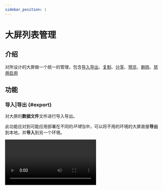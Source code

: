 ```yaml
---
sidebar_position: 1
---
```



# 大屏列表管理

## 介绍

对所设计的大屏做一个统一的管理，包含[导入导出](#export)、[复制](#copy)、[分享](#share)、[预览](#preview)、[删除](#delete)、[禁用启用](#enable)  


<ImagePreview alt="大屏列表管理" src="/img/docs/控制台/list-introduction.png" />

## 功能

### 导入|导出 {#export}  

对大屏的**数据文件**文件进行导入导出。  

此功能应对到可能应用部署在不同的*环境*当中，可以将不用的环境的大屏直接**导出**到本地，并**导入**到另一个环境。  

<video controls src="/img/docs/控制台/list-export.mp4" />

### 复制 {#copy}

复制大屏  

直接复制*整个大屏*的数据，新生成一个大屏。  

<video controls src="/img/docs/控制台/list-copy.mp4" />  

     
### 分享 {#share}

生成大屏的分享链接，可将链接🔗分享给他人查看。  

具体的流程可查看分享文档。[传送门](/docs/分享)  

:::tip 提示

设置分享功能需要对应大屏是处于启用状态，详见[该功能](#enable)

:::

<ImagePreview alt="大屏列表管理" src="/img/docs/控制台/list-share.png" />

### 预览 {#preview}  

大屏设计过程中，同时预览帮助大屏设计得更美观，提早发现存在的问题。  
    
具体的流程可查看预览文档。[传送门](/docs/预览)

<ImagePreview alt="大屏列表管理" src="/img/docs/控制台/list-preview.png" />

### 删除 {#delete}  

<ImagePreview alt="大屏列表管理" src="/img/docs/控制台/list-delete.png" />

### 禁用|启用 {#enable}  

近似得可以把此当成是草稿的功能，*默认大屏*处于**禁用**状态。  

大屏在**禁用**状态不能设置分享。  

大屏在**启用**状态不能进行编辑。  

<ImagePreview alt="大屏列表管理" src="/img/docs/控制台/list-enable.png" />
